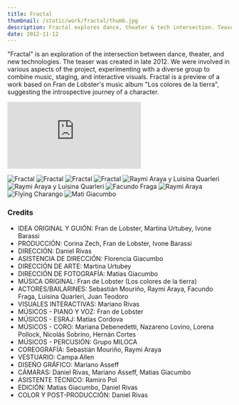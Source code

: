 ```yaml
---
title: Fractal
thumbnail: /static/work/fractal/thumb.jpg
description: Fractal explores dance, theater & tech intersection. Teaser '12, combined music, staging, interactive visuals. Based on Fran de Lobster's album, "Los colores de la tierra".
date: 2012-11-12
---
```


"Fractal" is an exploration of the intersection between dance, theater, and new technologies. The teaser was created in late 2012. We were involved in various aspects of the project, experimenting with a diverse group to combine music, staging, and interactive visuals. Fractal is a preview of a work based on Fran de Lobster's music album "Los colores de la tierra", suggesting the introspective journey of a character.

<iframe
  src="https://player.vimeo.com/video/101534323?h=8ca1f023ae&title=0&byline=0&portrait=0"
  className="aspect-video w-full"
  frameborder="0"
  allow="autoplay; fullscreen; picture-in-picture"
  allowfullscreen
></iframe>
<script src="https://player.vimeo.com/api/player.js"></script>

![Fractal](/static/work/fractal/charango-02.jpg)
![Fractal](/static/work/fractal/charango-03.jpg)
![Fractal](/static/work/fractal/charango-04.jpg)
![Fractal](/static/work/fractal/charango-05.jpg)
![Raymi Araya y Luisina Quarleri](/static/work/fractal/charango-06.jpg)
![Raymi Araya y Luisina Quarleri](/static/work/fractal/charango-07.jpg)
![Facundo Fraga](/static/work/fractal/charango-08.jpg)
![Raymi Araya](/static/work/fractal/charango-09.jpg)
![Flying Charango](/static/work/fractal/charango-01.jpg)
![Mati Giacumbo](/static/work/fractal/charango-10.jpg)

### Credits

- IDEA ORIGINAL Y GUIÓN: Fran de Lobster, Martina Urtubey, Ivone Barassi
- PRODUCCIÓN: Corina Zech, Fran de Lobster, Ivone Barassi
- DIRECCIÓN: Daniel Rivas
- ASISTENCIA DE DIRECCIÓN: Florencia Giacumbo
- DIRECCIÓN DE ARTE: Martina Urtubey
- DIRECCIÓN DE FOTOGRAFÍA: Matias Giacumbo
- MÚSICA ORIGINAL: Fran de Lobster (Los colores de la tierra)
- ACTORES/BAILARINES: Sebastián Mouriño, Raymi Araya, Facundo Fraga, Luisina Quarleri, Juan Teodoro
- VISUALES INTERACTIVAS: Mariano Rivas
- MÚSICOS - PIANO Y VOZ: Fran de Lobster
- MÚSICOS - ESRAJ: Matías Cordova
- MÚSICOS - CORO: Mariana Debenedetti, Nazareno Lovino, Lorena Pollock, Nicolás Sobrino, Hernán Cortes
- MÚSICOS - PERCUSIÓN: Grupo MILOCA
- COREOGRAFÍA: Sebastián Mouriño, Raymi Araya
- VESTUARIO: Campa Allen
- DISEÑO GRÁFICO: Mariano Asseff
- CÁMARAS: Daniel Rivas, Mariano Asseff, Matias Giacumbo
- ASISTENTE TÉCNICO: Ramiro Pol
- EDICIÓN: Matias Giacumbo, Daniel Rivas
- COLOR Y POST-PRODUCCIÓN: Daniel Rivas
